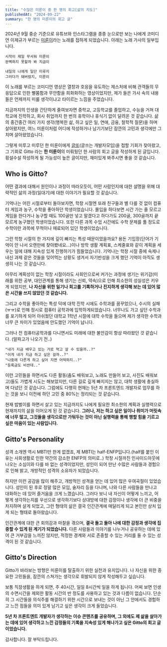 ```yaml
---
title: "수많은 미룬이 중 한 명의 회고[삶의 지도]"
publishedAt: "2024-09-22"
summary: "한 명의 미룬이의 회고 글"
---
```


2024년 9월 중순 기준으로 유튜브와 인스타그램을 종종 눈으로만 보는 나에게 코미디언 이제규가 부르는 [미룬이](https://www.youtube.com/shorts/fskZSB-YNMU)라는 노래를 접하게 되었습니다.
아래는 노래 가사의 일부입니다.

```
시작이 제일 무서워 미룬이
완벽하지 못할까 봐 지금이

내일의 나에게 일단 미루지
그러다가 돼버렸지, 미룬이
```

이 노래를 부르는 코미디언 영상은 열창과 호응을 유도하는 제스처에 비해 관객들의 무응답으로 인한 뻘쭘함과 무안함을 희화화하는 영상이었지만, 제가 들은 가사 속의 내용들은 언제까지 미룰 생각이냐고 타이르는 느낌을 주었습니다.

지금까지의 인생을 간단하게 줄여보자면 중학교, 고등학교를 졸업하고, 수능을 거쳐 대학교에 진학하고, 회사 취업까지 한 번의 휴학이나 휴식기 없이 달려온 것 같습니다.
삶의 중간중간 여러 가지 생각(행복한 삶, 하고 싶은 일, 연애, 금융, 철학적 질문)을 하며 살아왔지만, 여느 미룬이처럼 어디에 작성하거나 남기기보단 잠깐의 고민과 생각에만 그치며 살아왔었습니다.

그렇게 미루고 미루던 한 미룬이에게 [글또](https://geultto.github.io/docs/intro/)(글쓰는 개발자모임)을 접할 기회가 찾아왔고, 그 기회로 Gitto 라는 **한 미룬이**의 미뤄뒀던 한 사람의 회고 글을 작성하게 된 글입니다. 횡설수설 작성하게 될 가능성이 높은 글이지만, 재미있게 봐주시면 좋을 것 같습니다.

## Who is Gitto?

어떤 결과에 대해서 원인이나 과정이 따라오듯이, 어떤 사람인지에 대한 설명을 위해 대략적인 삶의 과정(일대기)에 대한 이야기가 필요할 것 같습니다.

기억나는 어린 시절로부터 돌아보자면, 학창 시절엔 또래 친구들과 별 다를 것 없이 컴퓨터 게임과 농구, 수학을 좋아하던 학생이었습니다.
몰입을 하다보면 시간 가는 줄 모르고 게임을 한다거나 농구할 때도 100골만 넣고 말겠다고 하다가도 200골, 300골까지 끝 모르게 농구했던 학생이었습니다.
또한 다른 과목 수업 시간에도 수학 문제를 풀 정도로 수학이란 과목에 무척이나 매료되어 있던 학생이었습니다.

그런 학창 시절의 한 가지에 깊이 빠지는 특성 때문이었을까요? 용돈 기입장(단어가 기억이 안 나서 오랜만에 찾아봤네요…)이나 방학 생활 계획표, 스케줄표와 같이 계획을 세우는 일에 대해 지속성 있게 진행하기가 힘들었습니다.
기억나는 학창 시절 중에 숙제나 내신 과제 같은 것들을 잊어먹는 상황도 생겨서 자기반성을 크게 했던 기억이 아직도 생생히 나는 것 같습니다.

아무리 계획성이 없는 학창 시절이라도 사회인으로써 커가는 과정에 생기는 위기감(미래를 위한 공부, 대인관계를 통해 생기는 신뢰, 약속)으로 인해 최소한의 성실성은 키우게 되었지만,
**나 자신을 위한 일기나 회고를 기록하거나 진지하게 생각해 보는 데 있어 많은 시간을 쓰지 않았던 것 같습니다.**

그리고 수학을 좋아하는 특성 덕에 대학 진학 시에도 수학과를 꿈꾸었으나, 수시의 실패(ㅠㅠ)로 인해 정시로 컴퓨터 공학과에 입학하게되었습니다.
너무나도 가고 싶던 수학과를 포기하게 되어 아쉬웠던 대학교 1학년 시절에 대학 수학을 들으며 제가 생각한 수학과 너무 큰 차이가 있었음에 안도했던 기억이 납니다.

그러나 전 컴퓨터공학과를 다니면서도 미래에 대한 불안감이 항상 따라왔던 것 같습니다. (알파고가 나오기 전..)

```
"내가 지금 배우고 있는 거로 먹고 살 수 있을까..?"
"이게 내가 지금 하고 싶은 걸까..?"
"나중에 다른게 하고 싶어 지면 어떡하지..?"
"등록금도 비싼데.."
```

이런 고민들을 하면서도 다른 활동(춤도 배워보고, 노래도 만들어 보고, 사진도 배워보고)들도 가볍게 시도는 해보았지만, 다른 길로 깊게 빠지지는 않고, 대학 생활에 충실하며 다녔던 것 같습니다.
그럼에도 다행히 현재는 5년 차 프론트엔드 개발자로 업무를 하는 것을 보니 이전에 하던 고민 중 80%는 정리되는 것 같습니다.

현재 밥벌이를 하면서 살고 있는 지금까지도 나에게 필요한 최소한의 계획과 실행력으로 현재까지의 삶을 이어오게 된 것 같습니다.
**그러나, 저는 하고 싶은 일이나 취미가 머릿속에 너무 많고, 그것들을 생각으로만 가둬두는 것이 아닌 실행력을 통해 행할 힘을 기르고 싶은 마음이 있는 사람입니다.**

## Gitto's Personality

성격 소개엔 역시 MBTI만 한게 없겠죠, 제 MBTI는 half-ENFP입니다.(half를 붙인 이유는 사회생활로 인한 약간의 감소한 ENFP의 의미로..)
학창 시절까진 인사이드아웃에 나오는 소심이와 다를 바 없는 성격이었지만, 성인이 되어 만난 수많은 사람들과 경험으로 인해 밝고, 개방적인 성격의 소유자가 되었습니다.

하지만 이런 공감을 많이 해주고, 개방적인 성격을 얻는 데 있어 많은 우여곡절이 있었습니다.
성인이 된 후로 정말 많은 모임, 술자리 등을 다니며, 나와 다른 사람들을 만나고 대화하는 데 있어 즐거움을 크게 느꼈습니다.
그러다 보니 내 자신이 어떻게 느끼고, 어떻게 생각하는지를 우선으로 생각하기보다 상대방에 대한 감정이나 생각에 더 큰 비중을 차지하며 살게 되었고, 그런 형태의 삶은 결국 인간관계에 매달리게 되고 본인만 상처 입게 되는 형태로 돌아왔습니다.

인간관계에 대한 큰 회의감과 마찰을 겪으며, **결국 돌고 돌아 나에 대한 감정과 생각에 집중할 수 있게 된 계기가 되었습니다.**
다른 사람들과 이야기를 나누거나 공유하는 데에 있어 큰 거부감을 느끼진 않지만, 적정한 경계와 서로 존중할 수 있는 거리를 둘 수 있는 성격이 된 것 같습니다.

## Gitto's Direction

Gitto가 바라보는 방향은 미룬이를 탈출하기 위한 실천과 유지입니다.
나 자신을 위한 중요한 고민들을, 잠깐의 스쳐가는 생각으로 휘발되지 않게 작성해두고 싶습니다.

보통 직장생활을 하게 되면, 주 40시간, 일일 8시간씩 일을 하게 됩니다.
어찌 보면 인생의 수면시간을 제외한 활동 시간의 반 정도를 사용하고 있는 것과 다름이 없습니다.
단순히 그 시간들을 의식주를 해결하기 위한 시간으로 보내는 것이 아닌 그 안에서도 경험하고 느낀 점들을 의미 있게 남기고 싶은 생각이 크게 들었습니다.

**5년 차 프론트엔트 개발자가 생각하는 이슈 콘텐츠를 공유하며, 그 외에도 제 삶을 살아가는 데에 있어 생각하고 느낀 감정들의 기록을 지속성 있게 해나가고 싶은 Gitto의 회고 글이었습니다.**

감사합니다. 잘 부탁드립니다.
